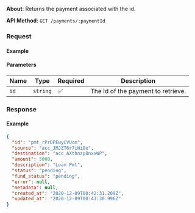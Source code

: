 

**About**: Returns the payment associated with the id.

**API Method**: `GET /payments/:paymentId`

### Request

#### Example
<PaymentsRetrieve />

#### Parameters

| Name | Type     | Required | Description                        |
|------|----------|----------|------------------------------------|
| `id` | `string` | ✅       | The Id of the payment to retrieve. |


### Response

#### Example

```json
{
  "id": "pmt_rPrDPEwyCVUcm",
  "source": "acc_JMJZT6r7iHi8e",
  "destination": "acc_AXthnzpBnxxWP",
  "amount": 5000,
  "description": "Loan Pmt",
  "status": "pending",
  "fund_status": "pending",
  "error": null,
  "metadata": null,
  "created_at": "2020-12-09T00:42:31.209Z",
  "updated_at": "2020-12-09T00:43:30.996Z"
}
```
